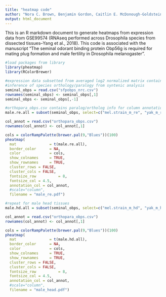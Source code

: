 ---
title: "heatmap code"
author: "Nora C. Brown, Benjamin Gordon, Caitlin E. McDonough-Goldstein, Snigdha Misra, Geoffrey D. Findlay, Andrew G. Clark, Mariana F. Wolfner"
output: html_document
---

This is an R markdown document to generate heatmaps from expression data from GSE99574 (RNAseq performed across Drosophila species from dissected tissues--Yang et al., 2018). This code is associated with the manuscript "The seminal odorant binding protein Obp56g is required for mating plug formation and male fertility in Drosophila melanogaster".

```{r}
#load packages from library
library(pheatmap)
library(RColorBrewer)
```

```{r}
#expression data subsetted from averaged log2 normalized matrix containing all species/tissues (output file from exp_evo_code.Rmd called avg.all.csv). species specific paralogs pulled out and indicated in "gene status" column
#inference of species orthology/paralogy from syntenic analysis
seminal_obps = read.csv("sfpobps_nrc.csv")
rownames(seminal_obps) <- seminal_obps[,1]
seminal_obps <- seminal_obps[,-1]
```

```{r}
#orthopara_obps.csv contains paralog/ortholog info for column annotation
male.re.all = subset(seminal_obps, select=c("mel.strain_m_re", "yak_m_re", "ana_m_re", "pse_m_re", "per_m_re", "wil_m_re", "moj_m_re", "vir_m_re"))

col_annot = read.csv("orthopara_obps.csv")
rownames(col_annot) <- col_annot[,1]

cols = colorRampPalette(brewer.pal(9,"Blues"))(100)
pheatmap(
  mat               = t(male.re.all),
  border_color      = NA,
  color             = cols,
  show_colnames     = TRUE,
  show_rownames     = TRUE,
  cluster_rows = FALSE,
  cluster_cols = FALSE,
  fontsize_row          = 8,
  fontsize_col = 4.5, 
  annotation_col = col_annot,
  #scale="column",
  filename = "male_re.pdf")
```

```{r}
#repeat for male head tissues
male.hd.all = subset(seminal_obps, select=c("mel.strain_m_hd", "yak_m_hd", "ana_m_hd", "pse_m_hd", "per_m_hd", "wil_m_hd", "moj_m_hd", "vir_m_hd"))

col_annot = read.csv("orthopara_obps.csv")
rownames(col_annot) <- col_annot[,1]

cols = colorRampPalette(brewer.pal(9,"Blues"))(100)
pheatmap(
  mat               = t(male.hd.all),
  border_color      = NA,
  color             = cols,
  show_colnames     = TRUE,
  show_rownames     = TRUE,
  cluster_rows = FALSE,
  cluster_cols = FALSE,
  fontsize_row          = 8,
  fontsize_col = 4.5, 
  annotation_col = col_annot,
  #scale="column",
  filename = "male_head.pdf")
```


